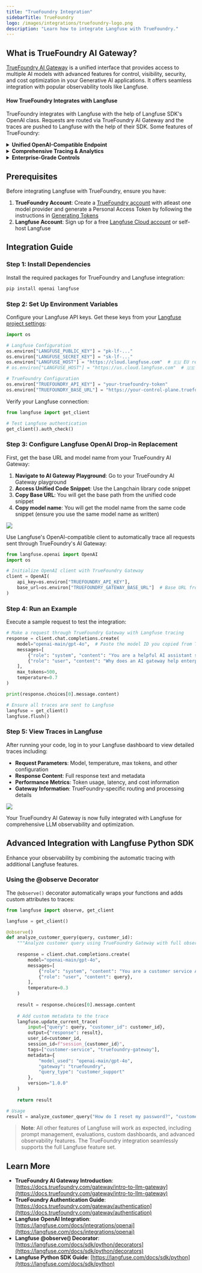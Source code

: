 ```yaml
---
title: "TrueFoundry Integration"
sidebarTitle: TrueFoundry
logo: /images/integrations/truefoundry-logo.png
description: "Learn how to integrate Langfuse with TrueFoundry."
---
```


## What is TrueFoundry AI Gateway?

[TrueFoundry AI Gateway](https://www.truefoundry.com/ai-gateway) is a unified interface that provides access to multiple AI models with advanced features for control, visibility, security, and cost optimization in your Generative AI applications. It offers seamless integration with popular observability tools like Langfuse.

#### How TrueFoundry Integrates with Langfuse

TrueFoundry integrates with Langfuse with the help of Langfuse SDK's OpenAI class. Requests are routed via TrueFoundry AI Gateway and the traces are pushed to Langfuse with the help of their SDK. Some features of TrueFoundry:

<details>
<summary><strong>Unified OpenAI-Compatible Endpoint</strong></summary>

Simply point the Langfuse OpenAI client at TrueFoundry's gateway URL. TrueFoundry routes requests to any supported model (OpenAI, Anthropic, Azure OpenAI, self-hosted models, etc.), while Langfuse transparently captures every call with full context—no application code changes required.
</details>

<details>
<summary><strong>Comprehensive Tracing & Analytics</strong></summary>

Langfuse automatically captures:
- **Complete request/response logs** (including system messages and metadata)
- **Detailed token usage** (prompt tokens, completion tokens, total consumption)
- **Performance metrics** (latency breakdowns, response times)
- **Cost analytics** by model, environment, and user
- **Error tracking** and debugging information

Drill into any trace instantly to optimize performance or debug issues.
</details>

<details>
<summary><strong>Enterprise-Grade Controls</strong></summary>

TrueFoundry adds production-ready governance to your LLM stack:
- **Rate limiting & quotas** with granular controls per team or user
- **Budget alerts & spend caps** to prevent cost overruns
- **Role-based access control** with scoped API keys for dev, staging, and production
- **On-premises/VPC deployment** for complete data sovereignty and compliance
- **Model fallbacks** and load balancing for high availability
</details>

## Prerequisites

Before integrating Langfuse with TrueFoundry, ensure you have:

1. **TrueFoundry Account**: Create a [TrueFoundry account](https://docs.truefoundry.com/gateway/quick-start) with atleast one model provider and generate a Personal Access Token by following the instructions in [Generating Tokens](https://docs.truefoundry.com/gateway/authentication)
2. **Langfuse Account**: Sign up for a free [Langfuse Cloud account](https://cloud.langfuse.com) or self-host Langfuse

## Integration Guide

### Step 1: Install Dependencies

Install the required packages for TrueFoundry and Langfuse integration:

```bash
pip install openai langfuse
```

### Step 2: Set Up Environment Variables

Configure your Langfuse API keys. Get these keys from your [Langfuse project settings](https://cloud.langfuse.com):

```python
import os

# Langfuse Configuration
os.environ["LANGFUSE_PUBLIC_KEY"] = "pk-lf-..."
os.environ["LANGFUSE_SECRET_KEY"] = "sk-lf-..." 
os.environ["LANGFUSE_HOST"] = "https://cloud.langfuse.com"  # 🇪🇺 EU region
# os.environ["LANGFUSE_HOST"] = "https://us.cloud.langfuse.com"  # 🇺🇸 US region

# TrueFoundry Configuration
os.environ["TRUEFOUNDRY_API_KEY"] = "your-truefoundry-token"
os.environ["TRUEFOUNDRY_BASE_URL"] = "https://your-control-plane.truefoundry.cloud/api/llm"
```

Verify your Langfuse connection:

```python
from langfuse import get_client

# Test Langfuse authentication
get_client().auth_check()
```

### Step 3: Configure Langfuse OpenAI Drop-in Replacement

First, get the base URL and model name from your TrueFoundry AI Gateway:

1. **Navigate to AI Gateway Playground**: Go to your TrueFoundry AI Gateway playground
2. **Access Unified Code Snippet**: Use the Langchain library code snippet
3. **Copy Base URL**: You will get the base path from the unified code snippet
4. **Copy model name**: You will get the model name from the same code snippet (ensure you use the same model name as written)

<Frame caption="Get Base URL from Unified Code Snippet">
  <img src="/images/unified-code-tfy.png" />
</Frame>

Use Langfuse's OpenAI-compatible client to automatically trace all requests sent through TrueFoundry's AI Gateway:

```python
from langfuse.openai import OpenAI
import os

# Initialize OpenAI client with TrueFoundry Gateway
client = OpenAI(
    api_key=os.environ["TRUEFOUNDRY_API_KEY"],
    base_url=os.environ["TRUEFOUNDRY_GATEWAY_BASE_URL"]  # Base URL from unified code snippet
)
```

### Step 4: Run an Example

Execute a sample request to test the integration:

```python
# Make a request through TrueFoundry Gateway with Langfuse tracing
response = client.chat.completions.create(
    model="openai-main/gpt-4o",  # Paste the model ID you copied from TrueFoundry Gateway
    messages=[
        {"role": "system", "content": "You are a helpful AI assistant specialized in explaining AI concepts."},
        {"role": "user", "content": "Why does an AI gateway help enterprises?"},
    ],
    max_tokens=500,
    temperature=0.7
)

print(response.choices[0].message.content)

# Ensure all traces are sent to Langfuse
langfuse = get_client()
langfuse.flush()
```

### Step 5: View Traces in Langfuse

After running your code, log in to your Langfuse dashboard to view detailed traces including:

- **Request Parameters**: Model, temperature, max tokens, and other configuration
- **Response Content**: Full response text and metadata  
- **Performance Metrics**: Token usage, latency, and cost information
- **Gateway Information**: TrueFoundry-specific routing and processing details


<Frame caption="Langfuse Trace Dashboard">
  <img src="/images/langfuse-trace-tfy.png" />
</Frame>

Your TrueFoundry AI Gateway is now fully integrated with Langfuse for comprehensive LLM observability and optimization.


## Advanced Integration with Langfuse Python SDK

Enhance your observability by combining the automatic tracing with additional Langfuse features.

### Using the @observe Decorator

The `@observe()` decorator automatically wraps your functions and adds custom attributes to traces:

```python
from langfuse import observe, get_client

langfuse = get_client()

@observe()
def analyze_customer_query(query, customer_id):
    """Analyze customer query using TrueFoundry Gateway with full observability"""
    
    response = client.chat.completions.create(
        model="openai-main/gpt-4o",
        messages=[
            {"role": "system", "content": "You are a customer service AI assistant."},
            {"role": "user", "content": query},
        ],
        temperature=0.3
    )
    
    result = response.choices[0].message.content
    
    # Add custom metadata to the trace
    langfuse.update_current_trace(
        input={"query": query, "customer_id": customer_id},
        output={"response": result},
        user_id=customer_id,
        session_id=f"session_{customer_id}",
        tags=["customer-service", "truefoundry-gateway"],
        metadata={
            "model_used": "openai-main/gpt-4o",
            "gateway": "truefoundry",
            "query_type": "customer_support"
        },
        version="1.0.0"
    )
    
    return result

# Usage
result = analyze_customer_query("How do I reset my password?", "customer_123")
```

> **Note**: All other features of Langfuse will work as expected, including prompt management, evaluations, custom dashboards, and advanced observability features. The TrueFoundry integration seamlessly supports the full Langfuse feature set.

## Learn More

- **TrueFoundry AI Gateway Introduction**: [https://docs.truefoundry.com/gateway/intro-to-llm-gateway](https://docs.truefoundry.com/gateway/intro-to-llm-gateway)
- **TrueFoundry Authentication Guide**: [https://docs.truefoundry.com/gateway/authentication](https://docs.truefoundry.com/gateway/authentication)
- **Langfuse OpenAI Integration**: [https://langfuse.com/docs/integrations/openai](https://langfuse.com/docs/integrations/openai)
- **Langfuse @observe() Decorator**: [https://langfuse.com/docs/sdk/python/decorators](https://langfuse.com/docs/sdk/python/decorators)
- **Langfuse Python SDK Guide**: [https://langfuse.com/docs/sdk/python](https://langfuse.com/docs/sdk/python) 
